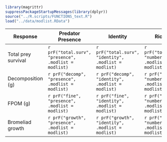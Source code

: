 
```r
library(magrittr)
suppressPackageStartupMessages(library(dplyr))
source("../R.scripts/FUNCTIONS_text.R")
load("../data/modlist.RData")


```

| Response | Predator Presence | Identity | Richness | Pairwise PD |
  | -------- | ------------------| ---------|--------- | ---------- |
  | Total prey survival  |   `r prF("total.surv", "presence", .modlist = modlist)` | `r prF("total.surv", "identity", .modlist = modlist)`  | `r prF("total.surv", "number", .modlist = modlist)` | `r prF("total.surv", "phylodist", .modlist = modlist)` | 
  | Decomposition (g)  | `r prF("decomp", "presence", .modlist = modlist)` | `r prF("decomp", "identity", .modlist = modlist)`| `r prF("decomp", "number", .modlist = modlist)` | `r prF("decomp", "phylodist", .modlist = modlist)` | 
  | FPOM (g)     | `r prF("fine", "presence", .modlist = modlist)` | `r prF("fine", "identity", .modlist = modlist)` | `r prF("fine", "number", .modlist = modlist)` | `r prF("fine", "phylodist", .modlist = modlist)` | 
  | Bromeliad growth  | `r prF("growth", "presence", .modlist = modlist)` |`r prF("growth", "identity", .modlist = modlist)` | `r prF("growth", "number", .modlist = modlist)` | `r prF("growth", "phylodist", .modlist = modlist)` | 
